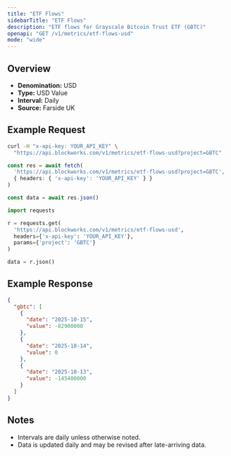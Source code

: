 ```yaml
---
title: "ETF Flows"
sidebarTitle: "ETF Flows"
description: "ETF flows for Grayscale Bitcoin Trust ETF (GBTC)"
openapi: "GET /v1/metrics/etf-flows-usd"
mode: "wide"
---
```


## Overview

- **Denomination:** USD
- **Type:** USD Value
- **Interval:** Daily
- **Source:** Farside UK

## Example Request

<CodeGroup>

```bash cURL
curl -H "x-api-key: YOUR_API_KEY" \
  "https://api.blockworks.com/v1/metrics/etf-flows-usd?project=GBTC"
```

```typescript TypeScript
const res = await fetch(
  'https://api.blockworks.com/v1/metrics/etf-flows-usd?project=GBTC',
  { headers: { 'x-api-key': 'YOUR_API_KEY' } }
)

const data = await res.json()
```

```python Python
import requests

r = requests.get(
  'https://api.blockworks.com/v1/metrics/etf-flows-usd',
  headers={'x-api-key': 'YOUR_API_KEY'},
  params={'project': 'GBTC'}
)

data = r.json()
```

</CodeGroup>

## Example Response

```json
{
  "gbtc": [
    {
      "date": "2025-10-15",
      "value": -82900000
    },
    {
      "date": "2025-10-14",
      "value": 0
    },
    {
      "date": "2025-10-13",
      "value": -145400000
    }
  ]
}
```

## Notes
- Intervals are daily unless otherwise noted.
- Data is updated daily and may be revised after late-arriving data.